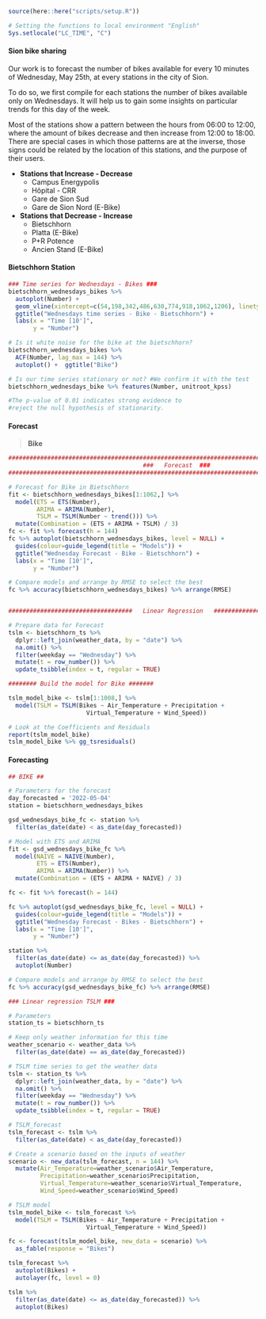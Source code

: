 ```r
source(here::here("scripts/setup.R"))
```

```r
# Setting the functions to local environment "English" 
Sys.setlocale("LC_TIME", "C")
```

#### **Sion bike sharing**

Our work is to forecast the number of bikes available for every 10 minutes of Wednesday, May 25th, at every stations in the city of Sion.

To do so, we first compile for each stations the number of bikes available only on Wednesdays. It will help us to gain some insights on particular trends for this day of the week.

Most of the stations show a pattern between the hours from 06:00 to 12:00, where the amount of bikes decrease and then increase from 12:00 to 18:00. There are special cases in which those patterns are at the inverse, those signs could be related by the location of this stations, and the purpose of their users. 

* **Stations that Increase - Decrease** 
    + Campus Energypolis 
    + Hôpital - CRR 
    + Gare de Sion Sud 
    + Gare de Sion Nord (E-Bike)
    
* **Stations that Decrease - Increase** 
    + Bietschhorn 
    + Platta (E-Bike)
    + P+R Potence
    + Ancien Stand (E-Bike)
    

#### **Bietschhorn Station**

```r
### Time series for Wednesdays - Bikes ###
bietschhorn_wednesdays_bikes %>% 
  autoplot(Number) +
  geom_vline(xintercept=c(54,198,342,486,630,774,918,1062,1206), linetype="dotted") + #Per day
  ggtitle("Wednesdays time series - Bike - Bietschhorn") +
  labs(x = "Time [10']",
       y = "Number")

```

```r
# Is it white noise for the bike at the bietschhorn? 
bietschhorn_wednesdays_bikes %>% 
  ACF(Number, lag_max = 144) %>% 
  autoplot() +  ggtitle("Bike")

# Is our time series stationary or not? #We confirm it with the test
bietschhorn_wednesdays_bike %>% features(Number, unitroot_kpss) 

#The p-value of 0.01 indicates strong evidence to 
#reject the null hypothesis of stationarity.

```

#### **Forecast**

> **Bike**

```r
############################################################################################
                                      ###   Forecast  ###
############################################################################################

# Forecast for Bike in Bietschhorn
fit <- bietschhorn_wednesdays_bikes[1:1062,] %>%
  model(ETS = ETS(Number),
        ARIMA = ARIMA(Number),
        TSLM = TSLM(Number ~ trend())) %>%
  mutate(Combination = (ETS + ARIMA + TSLM) / 3)
fc <- fit %>% forecast(h = 144)
fc %>% autoplot(bietschhorn_wednesdays_bikes, level = NULL) +
  guides(colour=guide_legend(title = "Models")) +
  ggtitle("Wednesday Forecast - Bike - Bietschhorn") +
  labs(x = "Time [10']",
       y = "Number") 

# Compare models and arrange by RMSE to select the best
fc %>% accuracy(bietschhorn_wednesdays_bikes) %>% arrange(RMSE)


###################################   Linear Regression   ###############################

# Prepare data for Forecast
tslm <- bietschhorn_ts %>%
  dplyr::left_join(weather_data, by = "date") %>%
  na.omit() %>%
  filter(weekday == "Wednesday") %>%
  mutate(t = row_number()) %>% 
  update_tsibble(index = t, regular = TRUE)

######## Build the model for Bike #######

tslm_model_bike <- tslm[1:1008,] %>% 
  model(TSLM = TSLM(Bikes ~ Air_Temperature + Precipitation +
                      Virtual_Temperature + Wind_Speed))

# Look at the Coefficients and Residuals
report(tslm_model_bike)
tslm_model_bike %>% gg_tsresiduals()
```

#### Forecasting ####

```r
## BIKE ##

# Parameters for the forecast
day_forecasted = '2022-05-04'
station = bietschhorn_wednesdays_bikes

gsd_wednesdays_bike_fc <- station %>% 
  filter(as_date(date) < as_date(day_forecasted))

# Model with ETS and ARIMA
fit <- gsd_wednesdays_bike_fc %>%
  model(NAIVE = NAIVE(Number),
        ETS = ETS(Number),
        ARIMA = ARIMA(Number)) %>%
  mutate(Combination = (ETS + ARIMA + NAIVE) / 3)

fc <- fit %>% forecast(h = 144)

fc %>% autoplot(gsd_wednesdays_bike_fc, level = NULL) +
  guides(colour=guide_legend(title = "Models")) +
  ggtitle("Wednesday Forecast - Bikes - Bietschhorn") +
  labs(x = "Time [10']",
       y = "Number") 

station %>% 
  filter(as_date(date) <= as_date(day_forecasted)) %>% 
  autoplot(Number)

# Compare models and arrange by RMSE to select the best
fc %>% accuracy(gsd_wednesdays_bike_fc) %>% arrange(RMSE)
```

```r
### Linear regression TSLM ###

# Parameters
station_ts = bietschhorn_ts

# Keep only weather information for this time
weather_scenario <- weather_data %>% 
  filter(as_date(date) == as_date(day_forecasted))

# TSLM time series to get the weather data
tslm <- station_ts %>%
  dplyr::left_join(weather_data, by = "date") %>%
  na.omit() %>%
  filter(weekday == "Wednesday") %>%
  mutate(t = row_number()) %>% 
  update_tsibble(index = t, regular = TRUE)

# TSLM_forecast
tslm_forecast <- tslm %>% 
  filter(as_date(date) < as_date(day_forecasted))

# Create a scenario based on the inputs of weather
scenario <- new_data(tslm_forecast, n = 144) %>% 
  mutate(Air_Temperature=weather_scenario$Air_Temperature,
         Precipitation=weather_scenario$Precipitation,
         Virtual_Temperature=weather_scenario$Virtual_Temperature,
         Wind_Speed=weather_scenario$Wind_Speed)

# TSLM model
tslm_model_bike <- tslm_forecast %>% 
  model(TSLM = TSLM(Bikes ~ Air_Temperature + Precipitation +
                      Virtual_Temperature + Wind_Speed))

fc <- forecast(tslm_model_bike, new_data = scenario) %>% 
  as_fable(response = "Bikes")

tslm_forecast %>% 
  autoplot(Bikes) +
  autolayer(fc, level = 0)

tslm %>% 
  filter(as_date(date) <= as_date(day_forecasted)) %>% 
  autoplot(Bikes)
```
